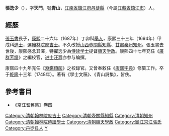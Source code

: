'''張逸少'''（{{bd|？||1748年|catIdx=Z張}}），字'''天門'''，號'''青山'''，[[江南省|江南省]][[鎮江府|鎮江府]][[丹徒縣|丹徒縣]]（今屬[[江蘇省|江蘇省]][[鎮江市|鎮江市]]）人。

== 經歷 ==

[[張玉書|張玉書]]長子，[[康熙|康熙]]二十六年（1687年）丁卯科[[舉人|舉人]]，康熙三十三年（1694年）甲戌科[[進士|進士]]，選[[翰林院|翰林院]][[庶吉士|庶吉士]]。不久改授[[山西|山西]][[壺關縣|壺關縣]][[知縣|知縣]]、[[甘肅|甘肅]][[秦州|秦州]][[知州|知州]]。張玉書去世後，康熙感念其澤，特擢逸少為[[侍读学士|侍读学士]]提督[[順天府|順天]][[学政|学政]]。康熙四十七年充任《[[廣群芳譜|廣群芳譜]]》之編校官，[[进士|进士]][[汪灏|汪灏]]亦参与编撰。

康熙四十九年充任《[[淵鑑類函|淵鑑類函]]》之校錄官。又曾奉敕任《[[康熙字典|康熙字典]]》修纂工作。卒于[[乾隆|乾隆]]十三年（1748年）。著有《學士文稿》、《青山詩集》，皆佚。

==參考書目==
* 《京江耆舊集》卷四

{{康熙三十三年甲戌科殿試金榜}}
{{特授改補館職翰林}}
{{DEFAULTSORT:Zhang張}}
[[Category:清朝翰林院庶吉士|Category:清朝翰林院庶吉士]]
[[Category:清朝壺關縣知縣|Category:清朝壺關縣知縣]]
[[Category:清朝知州|Category:清朝知州]]
[[Category:清朝翰林院侍讀學士|Category:清朝翰林院侍讀學士]]
[[Category:清朝順天學政|Category:清朝順天學政]]
[[Category:鎮江京江張氏|Category:鎮江京江張氏]]
[[Category:丹徒县人|Category:丹徒县人]]
[[Category:張姓|Y]]